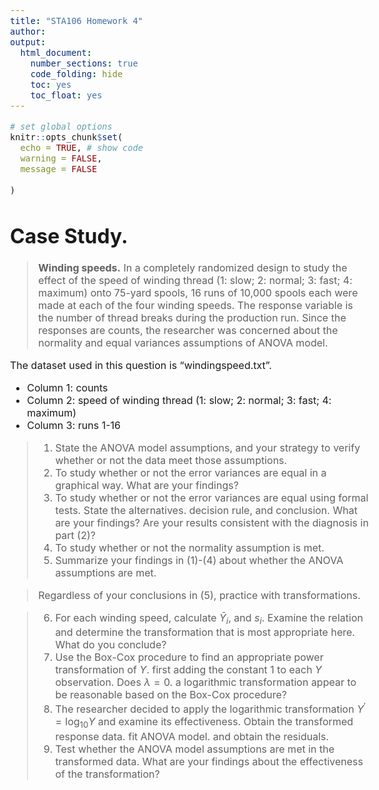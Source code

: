 ```yaml
---
title: "STA106 Homework 4"
author: 
output:
  html_document:
    number_sections: true
    code_folding: hide
    toc: yes
    toc_float: yes
---
```


<style type="text/css">
  body{
  font-size: 12pt;
}
</style>
  
```r
# set global options
knitr::opts_chunk$set(
  echo = TRUE, # show code 
  warning = FALSE,  
  message = FALSE
  
) 
```
 
# Case Study. {-}

> **Winding speeds.** In a completely randomized design to study the effect of the speed of winding thread (1: slow; 2: normal; 3: fast; 4: maximum) onto 75-yard spools, 16 runs of 10,000 spools each were made at each of the four winding speeds. The response variable is the number of thread breaks during the production run. Since the responses are counts, the researcher was concerned about the normality and equal variances assumptions of ANOVA model. 

The dataset used in this question is "windingspeed.txt".

* Column 1: counts
* Column 2: speed of winding thread (1: slow; 2: normal; 3: fast; 4: maximum)
* Column 3: runs 1-16



> (1) State the ANOVA model assumptions, and your strategy to verify whether or not the data meet those assumptions.
(2) To study whether or not the error variances are equal in a graphical way. What are your findings?
(3) To study whether or not the error variances are equal using formal tests. State the alternatives. decision rule, and conclusion. What are your findings? Are your results consistent with the diagnosis in part (2)?
(4) To study whether or not the normality assumption is met.
(5) Summarize your findings in (1)-(4) about whether the ANOVA assumptions are met.  

> Regardless of your conclusions in (5), practice with transformations.

> (6) For each winding speed, calculate $\bar{Y}_{i}$, and $s_{i} .$ Examine the relation and determine the transformation that is most appropriate here. What do you conclude?
(7) Use the Box-Cox procedure to find an appropriate power transformation of $Y$. first adding the constant $1$ to each $Y$ observation. Does $\lambda=0 .$ a logarithmic transformation appear to be reasonable based on the Box-Cox procedure?
(8) The researcher decided to apply the logarithmic transformation $Y^{\prime}=\log _{10} Y$ and examine its effectiveness. Obtain the transformed response data. fit ANOVA model. and obtain the residuals.
(9) Test whether the ANOVA model assumptions are met in the transformed data. What are your findings about the effectiveness of the transformation?

 

